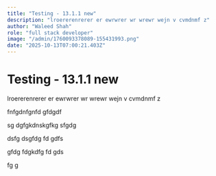 ```yaml
---
title: "Testing - 13.1.1 new"
description: "lroererenrerer er ewrwrer wr wrewr wejn v cvmdnmf z"
author: "Waleed Shah"
role: "full stack developer"
image: "/admin/1760093378089-155431993.png"
date: "2025-10-13T07:00:21.403Z"
---
```


# Testing - 13.1.1 new 

lroererenrerer er ewrwrer wr wrewr wejn v cvmdnmf z

fnfgdnfgnfd gfdgdf

sg dgfgkdnskgfkg sfgdg

dsfg dsgfdg fd gdfs

gfdg fdgkdfg fd gds

fg g